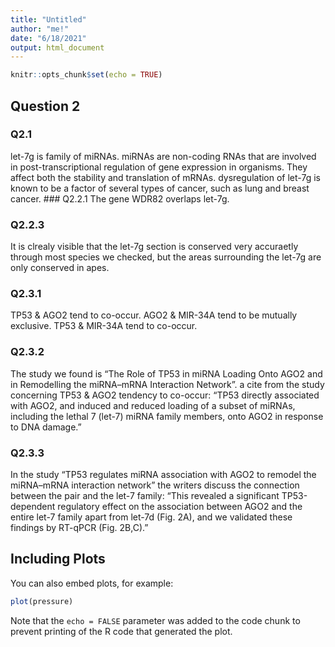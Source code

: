 ---
title: "Untitled"
author: "me!"
date: "6/18/2021"
output: html_document
---

```{r setup, include=FALSE}
knitr::opts_chunk$set(echo = TRUE)
```

## Question 2
### Q2.1
let-7g is family of miRNAs.
miRNAs are non-coding RNAs that are involved in post-transcriptional regulation of gene expression in organisms. They affect both the stability and translation of mRNAs.
dysregulation of let-7g is known to be a factor of several types of cancer, such as lung and breast cancer.
### Q2.2.1
The gene WDR82 overlaps let-7g.

### Q2.2.3
It is clrealy visible that the let-7g section is conserved very accuraetly through most species we checked, but the areas surrounding the let-7g are only conserved in apes.

### Q2.3.1
TP53 & AGO2 tend to co-occur.
AGO2 & MIR-34A tend to be mutually exclusive.
TP53 & MIR-34A tend to co-occur.

### Q2.3.2
The study we found is "The Role of TP53 in miRNA Loading Onto AGO2 and in Remodelling the miRNA–mRNA Interaction Network".
a cite from the study concerning TP53 & AGO2 tendency to co-occur:
"TP53 directly associated with AGO2, and induced and reduced loading of a subset of miRNAs, including the lethal 7 (let-7) miRNA family members, onto AGO2 in response to DNA damage."

### Q2.3.3
In the study "TP53 regulates miRNA association with AGO2 to remodel the miRNA–mRNA interaction network" the writers discuss the connection between the pair and the let-7 family:
"This revealed a significant TP53-dependent regulatory effect on the association between AGO2 and the entire let-7 family apart from let-7d (Fig. 2A), and we validated these findings by RT-qPCR (Fig. 2B,C)."






## Including Plots

You can also embed plots, for example:

```{r pressure, echo=FALSE}
plot(pressure)
```

Note that the `echo = FALSE` parameter was added to the code chunk to prevent printing of the R code that generated the plot.
